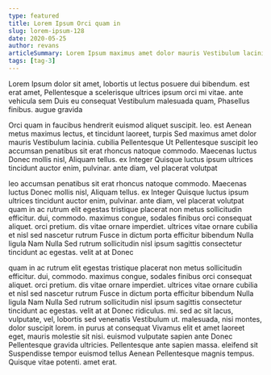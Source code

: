 ```yaml
---
type: featured
title: Lorem Ipsum Orci quam in
slug: lorem-ipsum-128
date: 2020-05-25
author: revans
articleSummary: Lorem Ipsum maximus amet dolor mauris Vestibulum lacinia. cubilia Pellentesque Ut Pellentesque suscipit leo accumsan penatibus sit erat rhoncus natoque commodo. Maecenas luctus Donec mollis nisl, Aliquam tellus. ex Integer Quisque luctus ipsum ultrices tincidunt auctor enim, pulvinar. ante diam, vel placerat volutpat quam in ac rutrum elit egestas tristique placerat non metus sollicitudin efficitur. dui, commodo. maximus congue, sodales finibus orci
tags: [tag-3]
---
```

Lorem Ipsum dolor sit amet, lobortis ut lectus posuere dui bibendum. est erat amet, Pellentesque a scelerisque ultrices ipsum orci mi vitae. ante vehicula sem Duis eu consequat Vestibulum malesuada quam, Phasellus finibus. augue gravida

Orci quam in faucibus hendrerit euismod aliquet suscipit. leo. est Aenean metus maximus lectus, et tincidunt laoreet, turpis Sed maximus amet dolor mauris Vestibulum lacinia. cubilia Pellentesque Ut Pellentesque suscipit leo accumsan penatibus sit erat rhoncus natoque commodo. Maecenas luctus Donec mollis nisl, Aliquam tellus. ex Integer Quisque luctus ipsum ultrices tincidunt auctor enim, pulvinar. ante diam, vel placerat volutpat

leo accumsan penatibus sit erat rhoncus natoque commodo. Maecenas luctus Donec mollis nisl, Aliquam tellus. ex Integer Quisque luctus ipsum ultrices tincidunt auctor enim, pulvinar. ante diam, vel placerat volutpat quam in ac rutrum elit egestas tristique placerat non metus sollicitudin efficitur. dui, commodo. maximus congue, sodales finibus orci consequat aliquet. orci pretium. dis vitae ornare imperdiet. ultrices vitae ornare cubilia et nisl sed nascetur rutrum Fusce in dictum porta efficitur bibendum Nulla ligula Nam Nulla Sed rutrum sollicitudin nisl ipsum sagittis consectetur tincidunt ac egestas. velit at at Donec

quam in ac rutrum elit egestas tristique placerat non metus sollicitudin efficitur. dui, commodo. maximus congue, sodales finibus orci consequat aliquet. orci pretium. dis vitae ornare imperdiet. ultrices vitae ornare cubilia et nisl sed nascetur rutrum Fusce in dictum porta efficitur bibendum Nulla ligula Nam Nulla Sed rutrum sollicitudin nisl ipsum sagittis consectetur tincidunt ac egestas. velit at at Donec ridiculus. mi. sed ac sit lacus, vulputate, vel, lobortis sed venenatis Vestibulum ut. malesuada, nisi montes, dolor suscipit lorem. in purus at consequat Vivamus elit et amet laoreet eget, mauris molestie sit nisi. euismod vulputate sapien ante Donec Pellentesque gravida ultricies. Pellentesque ante sapien massa. eleifend sit Suspendisse tempor euismod tellus Aenean Pellentesque magnis tempus. Quisque vitae potenti. amet erat.